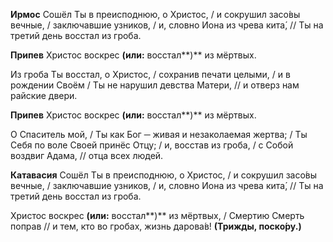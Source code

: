 **Ирмос** Сошёл Ты в преисподнюю, о Христос, / и сокрушил засо́вы вечные, / заключавшие узников, / и, словно Иона из чрева кита́, // Ты на третий день восстал из гроба.

**Припев** Христос воскрес **(или:** восстал**)** из мёртвых.

Из гробa Ты восстал, о Христос, / сохранив печати целыми, / и в рождении Своём / Ты не нарушил девства Матери, // и отверз нам райские двери.

**Припев** Христос воскрес **(или:** восстал**)** из мёртвых.

О Спаситель мой, / Ты как Бог ─ живая и незаколаемая жертва; / Ты Себя по воле Своей принёс Отцу; / и, восстав из гроба, / с Собой воздвиг Адама, // отца всех людей.

**Катавасия** Сошёл Ты в преисподнюю, о Христос, / и сокрушил засо́вы вечные, / заключавшие узников, / и, словно Иона из чрева кита́, // Ты на третий день восстал из гроба.

Христос воскрес **(или:** восстал**)** из мёртвых, / Смертию Смерть поправ // и тем, кто во гробах, жизнь дарова́в! **(Трижды, поско́ру.)**
